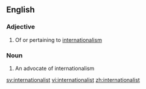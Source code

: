 ==English==

===Adjective===
{{en-adj}}

# Of or pertaining to [[internationalism]]

===Noun===
{{en-noun}}

# An advocate of internationalism

[[sv:internationalist]]
[[vi:internationalist]]
[[zh:internationalist]]